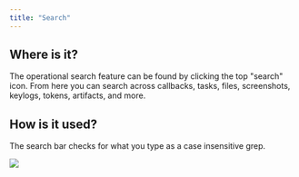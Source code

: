 ```yaml
---
title: "Search"
---
```


## Where is it?

The operational search feature can be found by clicking the top "search" icon. From here you can search across callbacks, tasks, files, screenshots, keylogs, tokens, artifacts, and more.

## How is it used?

The search bar checks for what you type as a case insensitive grep.

<Frame>
  <img src="/images/version-3.0/image-14.avif"/>
</Frame>
